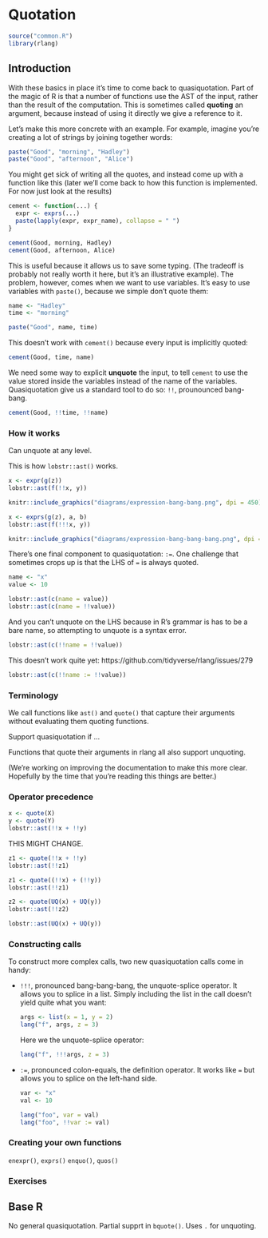 # Quotation {#tidy-eval}

```r
source("common.R")
library(rlang)
```

## Introduction

With these basics in place it's time to come back to quasiquotation. Part of the magic of R is that a number of functions use the AST of the input, rather than the result of the computation. This is sometimes called __quoting__ an argument, because instead of using it directly we give a reference to it. 

Let's make this more concrete with an example. For example, imagine you're creating a lot of strings by joining together words:

```r
paste("Good", "morning", "Hadley")
paste("Good", "afternoon", "Alice")
```

You might get sick of writing all the quotes, and instead come up with a function like this (later we'll come back to how this function is implemented. For now just look at the results)

```r
cement <- function(...) {
  expr <- exprs(...)
  paste(lapply(expr, expr_name), collapse = " ")
}

cement(Good, morning, Hadley)
cement(Good, afternoon, Alice)
```

This is useful because it allows us to save some typing. (The tradeoff is probably not really worth it here, but it's an illustrative example). The problem, however, comes when we want to use variables. It's easy to use variables with `paste()`, because we simple don't quote them:

```r
name <- "Hadley"
time <- "morning"

paste("Good", name, time)
```

This doesn't work with `cement()` because every input is implicitly quoted:

```r
cement(Good, time, name)
```

We need some way to explicit __unquote__ the input, to tell `cement` to use the value stored inside the variables instead of the name of the variables. Quasiquotation give us a standard tool to do so: `!!`, prounounced bang-bang.

```r
cement(Good, !!time, !!name)
```

### How it works

Can unquote at any level.

This is how `lobstr::ast()` works. 

```r
x <- expr(g(z))
lobstr::ast(f(!!x, y))
```

```r
knitr::include_graphics("diagrams/expression-bang-bang.png", dpi = 450)
```

```r
x <- exprs(g(z), a, b)
lobstr::ast(f(!!!x, y))
```

```r
knitr::include_graphics("diagrams/expression-bang-bang-bang.png", dpi = 450)
```

There's one final component to quasiquotation: `:=`. One challenge that sometimes crops up is that the LHS of `=` is always quoted. 

```r
name <- "x"
value <- 10

lobstr::ast(c(name = value))
lobstr::ast(c(name = !!value))
```

And you can't unquote on the LHS because in R's grammar is has to be a bare name, so attempting to unquote is a syntax error.

```r
lobstr::ast(c(!!name = !!value))
```

This doesn't work quite yet: https://github.com/tidyverse/rlang/issues/279

```r
lobstr::ast(c(!!name := !!value))
```

### Terminology

We call functions like `ast()` and `quote()` that capture their arguments without evaluating them quoting functions. 

Support quasiquotation if ...

Functions that quote their arguments in rlang all also support unquoting.

(We're working on improving the documentation to make this more clear. Hopefully by the time that you're reading this things are better.)

### Operator precedence

```r
x <- quote(X)
y <- quote(Y)
lobstr::ast(!!x + !!y)
```

THIS MIGHT CHANGE.

```r
z1 <- quote(!!x + !!y)
lobstr::ast(!!z1)

z1 <- quote((!!x) + (!!y))
lobstr::ast(!!z1)

z2 <- quote(UQ(x) + UQ(y))
lobstr::ast(!!z2)

lobstr::ast(UQ(x) + UQ(y))
```

### Constructing calls

To construct more complex calls, two new quasiquotation calls come in handy: 

*   `!!!`, pronounced bang-bang-bang, the unquote-splice operator. It allows you
    to splice in a list. Simply including the list in the call doesn't yield 
    quite what you want:

    ```r
    args <- list(x = 1, y = 2)
    lang("f", args, z = 3)
    ```
    
    Here we the unquote-splice operator:
    
    ```r
    lang("f", !!!args, z = 3)
    ```

*   `:=`, pronounced colon-equals, the definition operator. It works like `=` but
    allows you to splice on the left-hand side.

    ```r
    var <- "x"
    val <- 10
    
    lang("foo", var = val)
    lang("foo", !!var := val)
    ```

### Creating your own functions 


`enexpr()`, `exprs()`
`enquo()`, `quos()`

### Exercises


## Base R

No general quasiquotation. Partial supprt in `bquote()`.  Uses `.` for unquoting.
